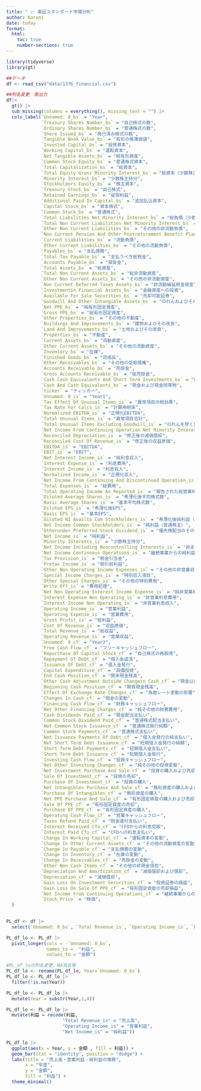 ---
title: " 📈 東証スタンダード市場分析"
author: Karuni
date: today
format: 
  html:
    toc: true
    number-sections: true
---
```{r}
library(tidyverse)
library(gt)

##データ
df <- read_csv("data/1376_financial.csv")

##列名変更　表出力
df|>
  gt() |> 
  sub_missing(columns = everything(), missing_text = "") |> 
  cols_label(`Unnamed: 0_bs` = "Year",
             `Treasury Shares Number_bs` = "自己株式の数",  
             `Ordinary Shares Number_bs` = "普通株式の数",  
             `Share Issued_bs` = "発行済み株式の数",  
             `Tangible Book Value_bs` = "有形の帳簿価値",  
             `Invested Capital_bs` = "投資資本",  
             `Working Capital_bs` = "運転資本",  
             `Net Tangible Assets_bs` = "純有形資産",  
             `Common Stock Equity_bs` = "普通株式資本",  
             `Total Capitalization_bs` = "総資本",  
             `Total Equity Gross Minority Interest_bs` = "総資本（少数株主持分を含む）",  
             `Minority Interest_bs` = "少数株主持分",  
             `Stockholders Equity_bs` = "株主資本",  
             `Treasury Stock_bs` = "自己株式",  
             `Retained Earnings_bs` = "留保利益",  
             `Additional Paid In Capital_bs` = "追加払込資本",  
             `Capital Stock_bs` = "資本株式",  
             `Common Stock_bs` = "普通株式",  
             `Total Liabilities Net Minority Interest_bs` = "総負債（少数株主持分を除く）",  
             `Total Non Current Liabilities Net Minority Interest_bs` = "総非流動負債（少数株主持分を除く）",  
             `Other Non Current Liabilities_bs` = "その他の非流動負債",  
             `Non Current Pension And Other Postretirement Benefit Plans_bs` = "非流動年金およびその他の退職後給付プラン",  
             `Current Liabilities_bs` = "流動負債",  
             `Other Current Liabilities_bs` = "その他の流動負債",  
             `Payables_bs` = "支払債務",  
             `Total Tax Payable_bs` = "支払うべき総税金",  
             `Accounts Payable_bs` = "買掛金",  
             `Total Assets_bs` = "総資産",  
             `Total Non Current Assets_bs` = "総非流動資産",  
             `Other Non Current Assets_bs` = "その他の非流動資産",  
             `Non Current Deferred Taxes Assets_bs` = "非流動繰延税金資産",  
             `Investmentin Financial Assets_bs` = "金融資産への投資",  
             `Available For Sale Securities_bs` = "売却可能証券",  
             `Goodwill And Other Intangible Assets_bs` = "のれんおよびその他の無形資産",  
             `Net PPE_bs` = "純有形固定資産",  
             `Gross PPE_bs` = "総有形固定資産",  
             `Other Properties_bs` = "その他の不動産",  
             `Buildings And Improvements_bs` = "建物およびその改良",  
             `Land And Improvements_bs` = "土地およびその改良",  
             `Properties_bs` = "不動産",  
             `Current Assets_bs` = "流動資産",  
             `Other Current Assets_bs` = "その他の流動資産",  
             `Inventory_bs` = "在庫",  
             `Finished Goods_bs` = "完成品",  
             `Other Receivables_bs` = "その他の受取債権",  
             `Accounts Receivable_bs` = "売掛金",  
             `Gross Accounts Receivable_bs` = "総売掛金",  
             `Cash Cash Equivalents And Short Term Investments_bs` = "現金、現金同等物および短期投資",  
             `Cash And Cash Equivalents_bs` = "現金および現金同等物",  
             `ticker` = "ティッカー",  
             `Unnamed: 0_is` = "Year1",  
             `Tax Effect Of Unusual Items_is` = "異常項目の税効果",  
             `Tax Rate For Calcs_is` = "計算用税率",  
             `Normalized EBITDA_is` = "正規化EBITDA",  
             `Total Unusual Items_is` = "異常項目合計",  
             `Total Unusual Items Excluding Goodwill_is` = "のれんを除く異常項目合計",  
             `Net Income From Continuing Operation Net Minority Interest_is` = "継続事業からの純利益（少数株主持分を除く）",  
             `Reconciled Depreciation_is` = "修正後の減価償却",  
             `Reconciled Cost Of Revenue_is` = "修正後の収益原価",  
             `EBITDA_is` = "EBITDA",  
             `EBIT_is` = "EBIT",  
             `Net Interest Income_is` = "純利息収入",  
             `Interest Expense_is` = "利息費用",  
             `Interest Income_is` = "利息収入",  
             `Normalized Income_is` = "正規化収入",  
             `Net Income From Continuing And Discontinued Operation_is` = "継続事業および中止事業からの純利益",  
             `Total Expenses_is` = "総費用",  
             `Total Operating Income As Reported_is` = "報告された総営業利益",  
             `Diluted Average Shares_is` = "希薄化後平均株式数",  
             `Basic Average Shares_is` = "基本平均株式数",  
             `Diluted EPS_is` = "希薄化後EPS",  
             `Basic EPS_is` = "基本EPS",  
             `Diluted NI Availto Com Stockholders_is` = "希薄化後純利益（普通株主に利用可能）",  
             `Net Income Common Stockholders_is` = "純利益（普通株主）",  
             `Otherunder Preferred Stock Dividend_is` = "優先株配当のその他",  
             `Net Income_is` = "純利益",  
             `Minority Interests_is` = "少数株主持分",  
             `Net Income Including Noncontrolling Interests_is` = "非支配持分を含む純利益",  
             `Net Income Continuous Operations_is` = "継続事業からの純利益",  
             `Tax Provision_is` = "税金引当金",  
             `Pretax Income_is` = "税引前利益",  
             `Other Non Operating Income Expenses_is` = "その他の非営業収入費用",  
             `Special Income Charges_is` = "特別収入項目",  
             `Other Special Charges_is` = "その他の特別費用",  
             `Write Off_is` = "費用処理",  
             `Net Non Operating Interest Income Expense_is` = "純非営業利息収入費用",  
             `Interest Expense Non Operating_is` = "非営業利息費用",  
             `Interest Income Non Operating_is` = "非営業利息収入",  
             `Operating Income_is` = "営業利益",  
             `Operating Expense_is` = "営業費用",  
             `Gross Profit_is` = "総利益",  
             `Cost Of Revenue_is` = "収益原価",  
             `Total Revenue_is` = "総収益",  
             `Operating Revenue_is` = "営業収益",  
             `Unnamed: 0_cf` = "Year2",  
             `Free Cash Flow_cf` = "フリーキャッシュフロー",  
             `Repurchase Of Capital Stock_cf` = "自己株式の再取得",  
             `Repayment Of Debt_cf` = "借入金返済",  
             `Issuance Of Debt_cf` = "借入金発行",  
             `Capital Expenditure_cf` = "設備投資",  
             `End Cash Position_cf` = "期末現金残高",  
             `Other Cash Adjustment Outside Changein Cash_cf` = "現金以外のその他の現金調整",  
             `Beginning Cash Position_cf` = "期首現金残高",  
             `Effect Of Exchange Rate Changes_cf` = "為替レート変動の影響",  
             `Changes In Cash_cf` = "現金の変動",  
             `Financing Cash Flow_cf` = "財務キャッシュフロー",  
             `Net Other Financing Charges_cf` = "純その他の財務費用",  
             `Cash Dividends Paid_cf` = "現金配当支払い",  
             `Common Stock Dividend Paid_cf` = "普通株式配当支払い",  
             `Net Common Stock Issuance_cf` = "普通株式発行純額",  
             `Common Stock Payments_cf` = "普通株式支払い",  
             `Net Issuance Payments Of Debt_cf` = "借入金発行の純支払い",  
             `Net Short Term Debt Issuance_cf` = "短期借入金発行の純額",  
             `Short Term Debt Payments_cf` = "短期借入金支払い",  
             `Short Term Debt Issuance_cf` = "短期借入金発行",  
             `Investing Cash Flow_cf` = "投資キャッシュフロー",  
             `Net Other Investing Changes_cf` = "純その他の投資変動",  
             `Net Investment Purchase And Sale_cf` = "投資の購入および売却の純額",  
             `Sale Of Investment_cf` = "投資の売却",  
             `Purchase Of Investment_cf` = "投資の購入",  
             `Net Intangibles Purchase And Sale_cf` = "無形資産の購入および売却の純額",  
             `Purchase Of Intangibles_cf` = "無形資産の購入",  
             `Net PPE Purchase And Sale_cf` = "有形固定資産の購入および売却の純額",  
             `Sale Of PPE_cf` = "有形固定資産の売却",  
             `Purchase Of PPE_cf` = "有形固定資産の購入",  
             `Operating Cash Flow_cf` = "営業キャッシュフロー",  
             `Taxes Refund Paid_cf` = "税金還付支払い",  
             `Interest Received Cfo_cf` = "CFOからの利息受取",  
             `Interest Paid Cfo_cf` = "CFOへの利息支払い",  
             `Change In Working Capital_cf` = "運転資本の変動",  
             `Change In Other Current Assets_cf` = "その他の流動資産の変動",  
             `Change In Payable_cf` = "支払債務の変動",  
             `Change In Inventory_cf` = "在庫の変動",  
             `Change In Receivables_cf` = "売掛金の変動",  
             `Other Non Cash Items_cf` = "その他の非現金項目",  
             `Depreciation And Amortization_cf` = "減価償却および償却",  
             `Depreciation_cf` = "減価償却",  
             `Gain Loss On Investment Securities_cf` = "投資証券の損益",  
             `Gain Loss On Sale Of PPE_cf` = "有形固定資産の売却損益",  
             `Net Income From Continuing Operations_cf` = "継続事業からの純利益",  
             `Stock_Price` = "株価",  
  )
    

PL_df <- df |> 
  select(`Unnamed: 0_bs`, `Total Revenue_is`, `Operating Income_is`, `Net Income_is`)

PL_df_lo <- PL_df |> 
  pivot_longer(cols = -`Unnamed: 0_bs`,
               names_to =  "利益",
               values_to = "金額")

#PL_df_loの列名変更、NA消去等
PL_df_lo <- rename(PL_df_lo, Year=`Unnamed: 0_bs`)
PL_df_lo <- PL_df_lo |> 
  filter(!is.na(Year))

PL_df_lo <- PL_df_lo |> 
  mutate(Year = substr(Year,1,4))

PL_df_lo <- PL_df_lo |> 
  mutate(利益 = recode(利益,
                     "Total Revenue_is" = "売上高",
                     "Operating Income_is" = "営業利益",
                     "Net Income_is" = "純利益"))

PL_df_lo |> 
  ggplot(aes(x = Year, y = 金額 , fill = 利益)) +
  geom_bar(stat = "identity", position = "dodge") +
  labs(title = "売上高・営業利益・純利益の推移",
       x = "年度",
       y = "金額",
       fill = "利益") +
  theme_minimal()


```